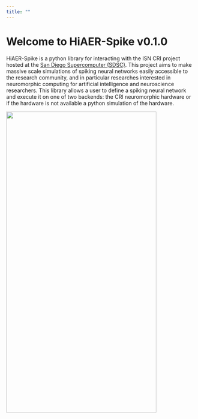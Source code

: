 ```yaml
---
title: ""
---
```


# Welcome to HiAER-Spike v0.1.0

HiAER-Spike is a python library for interacting with the ISN CRI project hosted at the [San Diego Supercomputer (SDSC)](https://www.sdsc.edu/). This project aims to make massive scale simulations of spiking neural networks easily accessible to the research community, and in particular researches interested in neuromorphic computing for artificial intelligence and neuroscience researchers. This library allows a user to define a spiking neural network and execute it on one of two backends: the CRI neuromorphic hardware or if the hardware is not available a python simulation of the hardware.

<img src="/images/hiaer-spike-main.png"  width="400" height="800">
